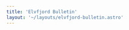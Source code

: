 ```yaml
---
title: 'Elvfjord Bulletin'
layout: '~/layouts/elvfjord-bulletin.astro'
---
```




<NewsCard 
    title="How the New Hydro Plant Will Affect Jobs"
    image={hydroPlantAffection.src}
    description="Are our future of work safe?"
    date="24. November 2023"
    link="How-the-new-hydro-plant-will-affect-jobs"
/>


<NewsCard 
    title="A Look at Elvfjord's Party Leaders"
    image={leadersImg.src}
    description="Three Leaders, Three Visions: The Future of Elvfjord Hangs in the Balance as Election Day Nears."
    date="24. juni 2023"
    link="A-Look-at-Elvfjords-Party-Leaders"
/>
